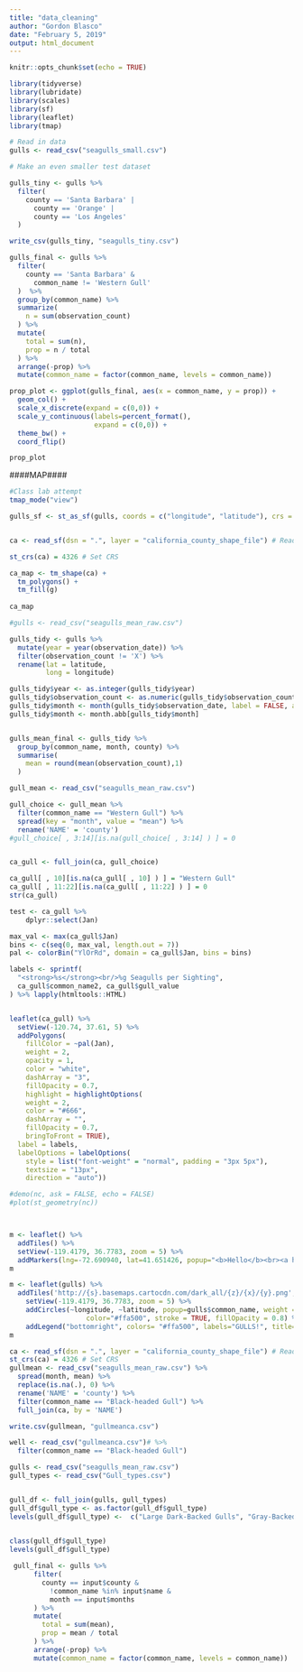 ```yaml
---
title: "data_cleaning"
author: "Gordon Blasco"
date: "February 5, 2019"
output: html_document
---
```


```r
knitr::opts_chunk$set(echo = TRUE)
```

```r
library(tidyverse)
library(lubridate)
library(scales)
library(sf)
library(leaflet)
library(tmap)

# Read in data
gulls <- read_csv("seagulls_small.csv")
```


```r
# Make an even smaller test dataset

gulls_tiny <- gulls %>% 
  filter(
    county == 'Santa Barbara' |
      county == 'Orange' |
      county == 'Los Angeles'
  ) 

write_csv(gulls_tiny, "seagulls_tiny.csv")
```


```r
gulls_final <- gulls %>% 
  filter(
    county == 'Santa Barbara' &
      common_name != 'Western Gull'
  )  %>% 
  group_by(common_name) %>% 
  summarize(
    n = sum(observation_count)
  ) %>% 
  mutate(
    total = sum(n),
    prop = n / total
  ) %>% 
  arrange(-prop) %>% 
  mutate(common_name = factor(common_name, levels = common_name))

prop_plot <- ggplot(gulls_final, aes(x = common_name, y = prop)) +
  geom_col() +
  scale_x_discrete(expand = c(0,0)) +
  scale_y_continuous(labels=percent_format(),
                     expand = c(0,0)) +
  theme_bw() +
  coord_flip()

prop_plot
```


####MAP####

```r
#Class lab attempt
tmap_mode("view")

gulls_sf <- st_as_sf(gulls, coords = c("longitude", "latitude"), crs = 4326)


ca <- read_sf(dsn = ".", layer = "california_county_shape_file") # Read data

st_crs(ca) = 4326 # Set CRS

ca_map <- tm_shape(ca) +
  tm_polygons() +
  tm_fill(g)
  
ca_map

```

```r

#gulls <- read_csv("seagulls_mean_raw.csv")

gulls_tidy <- gulls %>% 
  mutate(year = year(observation_date)) %>% 
  filter(observation_count != 'X') %>% 
  rename(lat = latitude, 
         long = longitude) 

gulls_tidy$year <- as.integer(gulls_tidy$year)
gulls_tidy$observation_count <- as.numeric(gulls_tidy$observation_count)
gulls_tidy$month <- month(gulls_tidy$observation_date, label = FALSE, abbr = TRUE)
gulls_tidy$month <- month.abb[gulls_tidy$month]


gulls_mean_final <- gulls_tidy %>% 
  group_by(common_name, month, county) %>% 
  summarise(
    mean = round(mean(observation_count),1)
  ) 

gull_mean <- read_csv("seagulls_mean_raw.csv")

gull_choice <- gull_mean %>% 
  filter(common_name == "Western Gull") %>% 
  spread(key = "month", value = "mean") %>% 
  rename('NAME' = 'county')
#gull_choice[ , 3:14][is.na(gull_choice[ , 3:14] ) ] = 0 


ca_gull <- full_join(ca, gull_choice)

ca_gull[ , 10][is.na(ca_gull[ , 10] ) ] = "Western Gull"
ca_gull[ , 11:22][is.na(ca_gull[ , 11:22] ) ] = 0 
str(ca_gull)
```

```r
test <- ca_gull %>% 
    dplyr::select(Jan)
```


```r
max_val <- max(ca_gull$Jan)
bins <- c(seq(0, max_val, length.out = 7))
pal <- colorBin("YlOrRd", domain = ca_gull$Jan, bins = bins)

labels <- sprintf(
  "<strong>%s</strong><br/>%g Seagulls per Sighting",
  ca_gull$common_name2, ca_gull$gull_value
) %>% lapply(htmltools::HTML)


leaflet(ca_gull) %>% 
  setView(-120.74, 37.61, 5) %>%
  addPolygons(
    fillColor = ~pal(Jan),
    weight = 2,
    opacity = 1,
    color = "white",
    dashArray = "3",
    fillOpacity = 0.7,
    highlight = highlightOptions(
    weight = 2,
    color = "#666",
    dashArray = "",
    fillOpacity = 0.7,
    bringToFront = TRUE),
  label = labels,
  labelOptions = labelOptions(
    style = list("font-weight" = "normal", padding = "3px 5px"),
    textsize = "13px",
    direction = "auto"))

```



```r
#demo(nc, ask = FALSE, echo = FALSE)
#plot(st_geometry(nc))



m <- leaflet() %>%
  addTiles() %>%  
  setView(-119.4179, 36.7783, zoom = 5) %>%
  addMarkers(lng=-72.690940, lat=41.651426, popup="<b>Hello</b><br><a href='http://www.trendct.org'>-TrendCT.org</a>")
m 
```

```r
m <- leaflet(gulls) %>% 
  addTiles('http://{s}.basemaps.cartocdn.com/dark_all/{z}/{x}/{y}.png', attribution='Map tiles by <a href="http://stamen.com">Stamen Design</a>, <a href="http://creativecommons.org/licenses/by/3.0">CC BY 3.0</a> &mdash; Map data &copy; <a href="http://www.openstreetmap.org/copyright">OpenStreetMap</a>') %>%
    setView(-119.4179, 36.7783, zoom = 5) %>% 
    addCircles(~longitude, ~latitude, popup=gulls$common_name, weight = 3, radius=40, 
                   color="#ffa500", stroke = TRUE, fillOpacity = 0.8) %>% 
    addLegend("bottomright", colors= "#ffa500", labels="GULLS!", title="In CALI")
m
```

```r
ca <- read_sf(dsn = ".", layer = "california_county_shape_file") # Read data
st_crs(ca) = 4326 # Set CRS
gullmean <- read_csv("seagulls_mean_raw.csv") %>% 
  spread(month, mean) %>% 
  replace(is.na(.), 0) %>% 
  rename('NAME' = 'county') %>% 
  filter(common_name == "Black-headed Gull") %>% 
  full_join(ca, by = 'NAME')

write.csv(gullmean, "gullmeanca.csv")


```


```r
well <- read_csv("gullmeanca.csv")# %>% 
  filter(common_name == "Black-headed Gull")


```



```r
gulls <- read_csv("seagulls_mean_raw.csv")
gull_types <- read_csv("Gull_types.csv")


gull_df <- full_join(gulls, gull_types)
gull_df$gull_type <- as.factor(gull_df$gull_type) 
levels(gull_df$gull_type) <-  c("Large Dark-Backed Gulls", "Gray-Backed White-Headed Gulls", "Small to Medium Sized Gulls", "Rarities")
  

class(gull_df$gull_type)
levels(gull_df$gull_type)

 gull_final <- gulls %>% 
      filter(
        county == input$county &
          !common_name %in% input$name &
          month == input$months
      ) %>% 
      mutate(
        total = sum(mean),
        prop = mean / total
      ) %>% 
      arrange(-prop) %>% 
      mutate(common_name = factor(common_name, levels = common_name))
    


```

